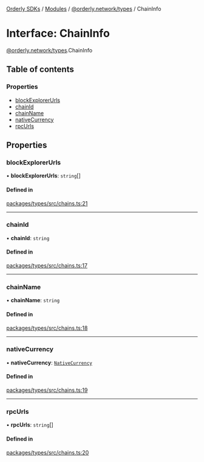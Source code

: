 [Orderly SDKs](/sdks/tech-doc/README) / [Modules](/sdks/tech-doc/modules) / [@orderly.network/types](/sdks/tech-doc/modules/orderly_network_types) / ChainInfo

# Interface: ChainInfo

[@orderly.network/types](/sdks/tech-doc/modules/orderly_network_types).ChainInfo

## Table of contents

### Properties

- [blockExplorerUrls](/sdks/tech-doc/interfaces/orderly_network_types.ChainInfo#blockexplorerurls)
- [chainId](/sdks/tech-doc/interfaces/orderly_network_types.ChainInfo#chainid)
- [chainName](/sdks/tech-doc/interfaces/orderly_network_types.ChainInfo#chainname)
- [nativeCurrency](/sdks/tech-doc/interfaces/orderly_network_types.ChainInfo#nativecurrency)
- [rpcUrls](/sdks/tech-doc/interfaces/orderly_network_types.ChainInfo#rpcurls)

## Properties

### blockExplorerUrls

• **blockExplorerUrls**: `string`[]

#### Defined in

[packages/types/src/chains.ts:21](https://github.com/OrderlyNetwork/js-sdk/blob/bc7eb1a/packages/types/src/chains.ts#L21)

___

### chainId

• **chainId**: `string`

#### Defined in

[packages/types/src/chains.ts:17](https://github.com/OrderlyNetwork/js-sdk/blob/bc7eb1a/packages/types/src/chains.ts#L17)

___

### chainName

• **chainName**: `string`

#### Defined in

[packages/types/src/chains.ts:18](https://github.com/OrderlyNetwork/js-sdk/blob/bc7eb1a/packages/types/src/chains.ts#L18)

___

### nativeCurrency

• **nativeCurrency**: [`NativeCurrency`](orderly_network_types.NativeCurrency)

#### Defined in

[packages/types/src/chains.ts:19](https://github.com/OrderlyNetwork/js-sdk/blob/bc7eb1a/packages/types/src/chains.ts#L19)

___

### rpcUrls

• **rpcUrls**: `string`[]

#### Defined in

[packages/types/src/chains.ts:20](https://github.com/OrderlyNetwork/js-sdk/blob/bc7eb1a/packages/types/src/chains.ts#L20)
